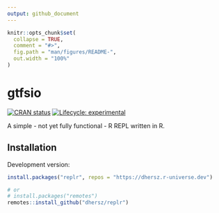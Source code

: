 ```yaml
---
output: github_document
---
```


```r
knitr::opts_chunk$set(
  collapse = TRUE,
  comment = "#>",
  fig.path = "man/figures/README-",
  out.width = "100%"
)
```

# gtfsio

[![CRAN status](https://www.r-pkg.org/badges/version/replr)](https://CRAN.R-project.org/package=replr)
[![Lifecycle: experimental](https://img.shields.io/badge/lifecycle-experimental-orange.svg)](https://lifecycle.r-lib.org/articles/stages.html)

A simple - not yet fully functional - R REPL written in R.

## Installation

Development version:

```r
install.packages("replr", repos = "https://dhersz.r-universe.dev")

# or
# install.packages("remotes")
remotes::install_github("dhersz/replr")
```


